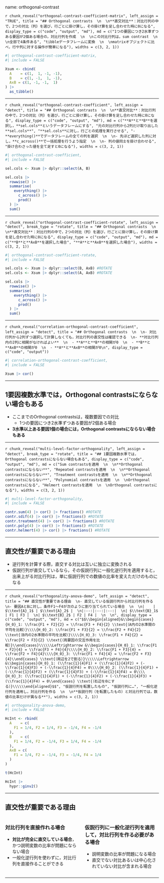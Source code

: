 name: orthogonal-contrast

`r chunk_reveal("orthogonal-contrast-coefficient-matrix", left_assign = "TRUE", title = "## Orthogonal contrasts  \n  \n**直交対比**：対比行列の中で，2つの対比（列）を選び，行ごとに掛け算し，その掛け算を足し合わせた時に0になる", display_type = c("code", "output", "md"), md = c("1つの要因につき2水準ずつある要因が2個ある場合の，対比行列を作成  \n  \nこの対比行列は，sum contrast  \n  \n全部で4条件ある", "tibbleデータフレームに変換  \n  \nmatrixオブジェクトに比べ，行や列に対する操作が簡単になる"), widths = c(3, 2, 1))`

```r
#| orthogonal-contrast-coefficient-matrix,
#| include = FALSE

Xsum <- cbind(
  A    = c(1,  1, -1, -1),
  B    = c(1, -1,  1, -1),
  AxB = c(1, -1, -1,  1)
) |>
  as_tibble()
```

---

`r chunk_reveal("orthogonal-contrast-coefficient", left_assign = "detect", title = "## Orthogonal contrasts  \n  \n**直交対比**：対比行列の中で，2つの対比（列）を選び，行ごとに掛け算し，その掛け算を足し合わせた時に0になる", display_type = c("code", "output", "md"), md = c("**A**と**B**を選択し，**sel.cols**というデータフレームにする", "元の対比行列から2列だけ取り出した**sel.cols**", "**sel.cols**に対し，行ごとの処理を実行させる", "- **everything()**でデータフレームの全ての列を選択  \n  \n- 先ほど選択した列に対し，**c_across()**で一括処理を行うよう指定  \n  \n- 列の値同士を掛け合わせる", "掛け合わさった値を全て足すと0になる"), widths = c(3, 2, 1))`

```r
#| orthogonal-contrast-coefficient,
#| include = FALSE

sel.cols <- Xsum |> dplyr::select(A, B)

sel.cols |>
  rowwise() |>
  summarise(
    everything() |>
      c_across() |>
      prod()
  ) |>
  sum()
```

---

`r chunk_reveal("orthogonal-contrast-coefficient-rotate", left_assign = "detect", break_type = "rotate", title = "## Orthogonal contrasts  \n  \n**直交対比**：対比行列の中で，2つの対比（列）を選び，行ごとに掛け算し，その掛け算を足し合わせた時に0になる", display_type = c("code", "output", "md"), md = c("**B**と**AxB**を選択した場合", "**A**と**AxB**を選択した場合"), widths = c(3, 2, 1))`

```r
#| orthogonal-contrast-coefficient-rotate,
#| include = FALSE

sel.cols <- Xsum |> dplyr::select(B, AxB) #ROTATE
sel.cols <- Xsum |> dplyr::select(A, AxB) #ROTATE

sel.cols |>
  rowwise() |>
  summarise(
    everything() |>
      c_across() |>
      prod()
  ) |>
  sum()
```

---

`r chunk_reveal("correlation-orthogonal-contrast-coefficient", left_assign = "detect", title = "## Orthogonal contrasts  \n  \n- 対比行列から2列ずつ選択して計算しなくても，対比行列の直交性は確認できる  \n- **対比行列内の2列に相関がなければよい**  \n  - **A**と**B**の相関が0  \n  - **B**と**AxB**の相関が0  \n  - **A**と**AxB**の相関が0\n", display_type = c("code", "output"))`

```r
#| correlation-orthogonal-contrast-coefficient,
#| include = FALSE

Xsum |> cor()
```

---

## 1要因複数水準では，Orthogonal contrastsにならない場合もある

- ここまでのOrthogonal contrastsは，複数要因での対比
  - 1つの要因につき2水準ずつある要因が2個ある場合
- **3水準以上ある要因1個の場合には，Orthogonal contrastsにならない場合もある**

---

`r chunk_reveal("multi-level-factor-orthogonality", left_assign = "detect", break_type = "rotate", title = "## 1要因複数水準では，Orthogonal contrastsにならない場合もある", display_type = c("code", "output", "md"), md = c("Sum contrastsを適用  \n  \n**Orthogonal contrastsにならない**", "Repeated contrastsを適用  \n  \n**Orthogonal contrastsにならない**", "Treatment contrastsを適用  \n  \n**Orthogonal contrastsにならない**", "Polynomial contrastsを適用  \n  \nOrthogonal contrastsになる", "Helmert contrastsを適用  \n  \nOrthogonal contrastsになる"), widths = c(3, 2, 1))`

```r
#| multi-level-factor-orthogonality,
#| include = FALSE

contr.sum(4) |> cor() |> fractions() #ROTATE
contr.sdif(4) |> cor() |> fractions() #ROTATE
contr.treatment(4) |> cor() |> fractions() #ROTATE
contr.poly(4) |> cor() |> fractions() #ROTATE
contr.helmert(4) |> cor() |> fractions() #ROTATE
```

---

## 直交性が重要である理由

- 逆行列を計算する際，直交する対比は互いに独立に変換される
- 仮説行列が直交しているなら，その仮説行列に一般化逆行列を適用すると，出来上がる対比行列は，単に仮説行列での数値の比率を変えただけのものになる

---

`r chunk_reveal("orthogonality-anova-demo", left_assign = "detect", title = "## 直交性が重要である理由  \n- 直交している仮説行列から対比行列を作る  \n- 要因AとBに対し，条件F1～F4が次のように割り当てられている場合  \n  \n|    | $\\text{A}_1$ | $\\text{A}_2$ |  \n|:--:|:--:|:--:|  \n| $\\text{B}_1$ | F1 | F3 |  \n| $\\text{B}_2$ | F2 | F4 |  \n  \n", display_type = c("code", "output", "md"), md = c("$$\\begin{aligned}&\\begin{cases}{H_0}_1: \\frac{F1 + F2}{2} = \\frac{F3 + F4}{2} \\text{（A内の2水準間の平均を比較）}\\\\{H_0}_2: \\frac{F1 + F3}{2} = \\frac{F2 + F4}{2} \\text{（B内の2水準間の平均を比較）}\\\\{H_0}_3: \\frac{F1 + F4}{2} = \\frac{F2 + F3}{2} \\text{（両要因の交互作用を比較）}\\end{cases}\\\\\\Leftrightarrow &\\begin{cases}{H_0}_1: \\frac{F1 + F2}{4} = \\frac{F3 + F4}{4}\\\\{H_0}_2: \\frac{F1 + F3}{4} = \\frac{F2 + F4}{4}\\\\{H_0}_3: \\frac{F1 + F4}{4} = \\frac{F2 + F3}{4}\\end{cases} \\text{（両辺を2で割る）}\\\\\\Leftrightarrow &\\begin{cases}{H_0}_1: (\\frac{1}{4}F1) + (\\frac{1}{4}F2) + (-\\frac{1}{4}F3) + (-\\frac{1}{4}F4) = 0\\\\{H_0}_2: (\\frac{1}{4}F1) + (-\\frac{1}{4}F2) + (\\frac{1}{4}F3) + (-\\frac{1}{4}F4) = 0\\\\{H_0}_3: (\\frac{1}{4}F1) + (-\\frac{1}{4}F2) + (-\\frac{1}{4}F3) + (\\frac{1}{4}F4) = 0\\end{cases} \\text{（右辺を0にする）}\\\\\\end{aligned}$$", "仮説行列を転置したもの", "仮説行列に…", "一般化逆行列を適用し，対比行列を作る  \n  \n**仮説行列（を転置したもの）と対比行列では，数値の比率だけが異なる**"), widths = c(3, 2, 1))`

```r
#| orthogonality-anova-demo,
#| include = FALSE

HcInt <- rbind(
  A    = c(
    F1 = 1/4, F2 = 1/4, F3 = -1/4, F4 = -1/4
  ),
  B    = c(
    F1 = 1/4, F2 = -1/4, F3 = 1/4, F4 = -1/4
  ),
  AxB = c(
    F1 = 1/4, F2 = -1/4, F3 = -1/4, F4 = 1/4
  )
)

t(HcInt)

HcInt |>
  hypr::ginv2()
```

---

## 直交性が重要である理由

::: columns

:::: pull-left

### 対比行列を直接作れる場合

- **対比が完全に直交している場合**，かつ説明変数の比率が問題にならない場合
- 一般化逆行列を使わずに，対比行列を直接作ることができる

::::

:::: pull-right

### 仮説行列に一般化逆行列を適用して，対比行列を作る必要がある場合

- 説明変数の比率が問題になる場合
- 直交でない対比あるいは中心化されていない対比が含まれる場合

::::

:::

---
